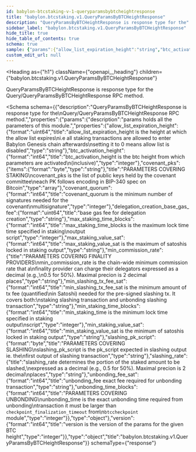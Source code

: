 ```yaml
---
id: babylon-btcstaking-v-1-queryparamsbybtcheightresponse
title: "babylon.btcstaking.v1.QueryParamsByBTCHeightResponse"
description: "QueryParamsByBTCHeightResponse is response type for the"
sidebar_label: "babylon.btcstaking.v1.QueryParamsByBTCHeightResponse"
hide_title: true
hide_table_of_contents: true
schema: true
sample: {"params":{"allow_list_expiration_height":"string","btc_activation_height":0,"covenant_pks":["string"],"covenant_quorum":0,"delegation_creation_base_gas_fee":"string","max_staking_time_blocks":0,"max_staking_value_sat":"string","min_commission_rate":"string","min_slashing_tx_fee_sat":"string","min_staking_time_blocks":0,"min_staking_value_sat":"string","slashing_pk_script":"string","slashing_rate":"string","unbonding_fee_sat":"string","unbonding_time_blocks":0},"version":0}
custom_edit_url: null
---
```



<Heading
  as={"h1"}
  className={"openapi__heading"}
  children={"babylon.btcstaking.v1.QueryParamsByBTCHeightResponse"}
>
</Heading>



QueryParamsByBTCHeightResponse is response type for the
Query/QueryParamsByBTCHeightResponse RPC method.

<Schema
  schema={{"description":"QueryParamsByBTCHeightResponse is response type for the\nQuery/QueryParamsByBTCHeightResponse RPC method.","properties":{"params":{"description":"params holds all the parameters of this module.","properties":{"allow_list_expiration_height":{"format":"uint64","title":"allow_list_expiration_height is the height at which the allow list expires\ni.e all staking transactions are allowed to enter Babylon Genesis chain afterwards\nsetting it to 0 means allow list is disabled","type":"string"},"btc_activation_height":{"format":"int64","title":"btc_activation_height is the btc height from which parameters are activated\n(inclusive)","type":"integer"},"covenant_pks":{"items":{"format":"byte","type":"string"},"title":"PARAMETERS COVERING STAKING\ncovenant_pks is the list of public keys held by the covenant committee\neach PK follows encoding in BIP-340 spec on Bitcoin","type":"array"},"covenant_quorum":{"format":"int64","title":"covenant_quorum is the minimum number of signatures needed for the covenant\nmultisignature","type":"integer"},"delegation_creation_base_gas_fee":{"format":"uint64","title":"base gas fee for delegation creation","type":"string"},"max_staking_time_blocks":{"format":"int64","title":"max_staking_time_blocks is the maximum lock time time specified in staking\noutput script","type":"integer"},"max_staking_value_sat":{"format":"int64","title":"max_staking_value_sat is the maximum of satoshis locked in staking output","type":"string"},"min_commission_rate":{"title":"PARAMETERS COVERING FINALITY PROVIDERS\nmin_commission_rate is the chain-wide minimum commission rate that a\nfinality provider can charge their delegators expressed as a decimal (e.g.,\n0.5 for 50%). Maximal precion is 2 decimal places","type":"string"},"min_slashing_tx_fee_sat":{"format":"int64","title":"min_slashing_tx_fee_sat is the minimum amount of tx fee (quantified\nin Satoshi) needed for the pre-signed slashing tx. It covers both:\nstaking slashing transaction and unbonding slashing transaction","type":"string"},"min_staking_time_blocks":{"format":"int64","title":"min_staking_time is the minimum lock time specified in staking output\nscript","type":"integer"},"min_staking_value_sat":{"format":"int64","title":"min_staking_value_sat is the minimum of satoshis locked in staking output","type":"string"},"slashing_pk_script":{"format":"byte","title":"PARAMETERS COVERING SLASHING\nslashing_pk_script is the pk_script expected in slashing output ie. the\nfirst output of slashing transaction","type":"string"},"slashing_rate":{"title":"slashing_rate determines the portion of the staked amount to be slashed,\nexpressed as a decimal (e.g., 0.5 for 50%). Maximal precion is 2 decimal\nplaces","type":"string"},"unbonding_fee_sat":{"format":"int64","title":"unbonding_fee exact fee required for unbonding transaction","type":"string"},"unbonding_time_blocks":{"format":"int64","title":"PARAMETERS COVERING UNBONDING\nunbonding_time is the exact unbonding time required from unbonding\ntransaction it must be larger than `checkpoint_finalization_timeout` from\n`btccheckpoint` module","type":"integer"}},"type":"object"},"version":{"format":"int64","title":"version is the version of the params for the given BTC height","type":"integer"}},"type":"object","title":"babylon.btcstaking.v1.QueryParamsByBTCHeightResponse"}}
  schemaType={"response"}
>
  
</Schema>
            